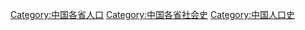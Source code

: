 [[Category:中国各省人口|Category:中国各省人口]]
[[Category:中国各省社会史|Category:中国各省社会史]]
[[Category:中国人口史|Category:中国人口史]]